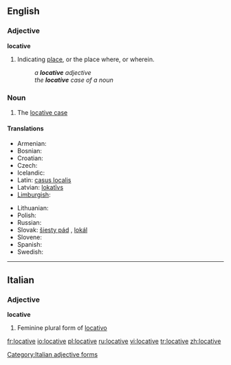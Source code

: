 ==English==

===Adjective===
'''locative'''

# {{Grammar}} Indicating [[place]], or the place where, or wherein.
#: ''a '''locative''' adjective''
#: ''the '''locative''' case of a noun''

===Noun===
{{en-noun}}

# {{Grammar}} The [[locative case]]

====Translations====
{{trans-top|grammatical case}}
* Armenian: {{t|hy|ներգոյական|tr=nergoyakan|sc=Armn|xs=Armenian}}
* Bosnian: {{t-|bs|lokativ|m}}
* Croatian: {{t-|hr|lokativ|alt=lȍkatīv|m}}
* Czech: {{t-|cs|šestý pád|m}}
* Icelandic: {{t+|is|staðarfall|n}}
* Latin: [[casus localis]] {{m}}
* Latvian: [[lokatīvs]] {{m}}
* [[Limburgish]]: {{t-|li|landjsval|f|xs=Limburgish}}
{{trans-mid}}
* Lithuanian: {{t+|lt|vietininkas|m|xs=Lithuanian}}
* Polish: {{t+|pl|miejscownik|m}}
* Russian: {{t+|ru|местный падеж|m|tr=méstnyj padéž|sc=Cyrl}}
* Slovak: [[šiesty pád]] {{m}}, [[lokál]] {{m}}
* Slovene: {{t+|sl|mestnik|m}}
* Spanish: {{t-|es|caso locativo|m}}
* Swedish: {{t-|sv|lokativ|n}}
{{trans-bottom}}

----

==Italian==

===Adjective===
'''locative''' {{f}}

# Feminine plural form of [[locativo]]

[[Category:Italian adjective forms]]

[[fr:locative]]
[[io:locative]]
[[pl:locative]]
[[ru:locative]]
[[vi:locative]]
[[tr:locative]]
[[zh:locative]]